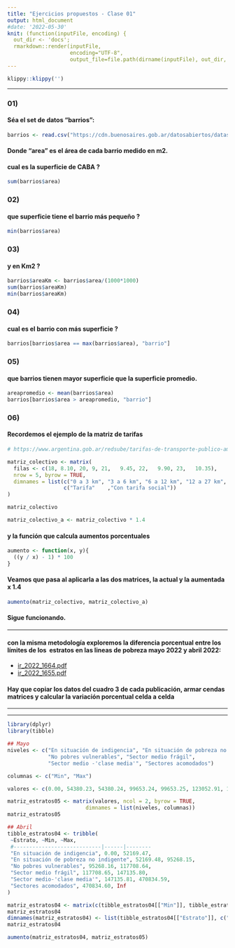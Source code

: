 ```yaml
---
title: "Ejercicios propuestos - Clase 01"
output: html_document
#date: '2022-05-30'
knit: (function(inputFile, encoding) {
  out_dir <- 'docs';
  rmarkdown::render(inputFile,
                    encoding="UTF-8",
                    output_file=file.path(dirname(inputFile), out_dir, 'clase01_ejercicios.html')) })
---
```


```r
klippy::klippy('')
```

***

### 01)
#### Séa el set de datos "barrios":
```r
barrios <- read.csv("https://cdn.buenosaires.gob.ar/datosabiertos/datasets/barrios/barrios.csv", encoding = "UTF-8")
```
#### Donde "area" es el área de cada barrio medido en m2.

#### cual es la superficie de CABA ? 
```r
sum(barrios$area)
```

### 02)
#### que superficie tiene el barrio más pequeño ?
```r
min(barrios$area)
```

### 03)
#### y en Km2 ?
```r
barrios$areaKm <- barrios$area/(1000*1000)
sum(barrios$areaKm)
min(barrios$areaKm)
```

### 04)
#### cual es el barrio con más superficie ?
```r
barrios[barrios$area == max(barrios$area), "barrio"]
```

### 05)
#### que barrios tienen mayor superficie que la superficie promedio.
```r
areapromedio <- mean(barrios$area)
barrios[barrios$area > areapromedio, "barrio"]
```


### 06)
#### Recordemos el ejemplo de la matriz de tarifas
```r
# https://www.argentina.gob.ar/redsube/tarifas-de-transporte-publico-amba-2021

matriz_colectivo <- matrix(
  filas <- c(18, 8.10, 20, 9, 21,	9.45, 22,	9.90, 23,	10.35),
  nrow = 5, byrow = TRUE,
  dimnames = list(c("0 a 3 km", "3 a 6 km", "6 a 12 km", "12 a 27 km", "más de 27 km"),
                  c("Tarifa"	,"Con tarifa social"))
)

matriz_colectivo

matriz_colectivo_a <- matriz_colectivo * 1.4
```

#### y la función que calcula aumentos porcentuales
```r
aumento <- function(x, y){
  ((y / x) - 1) * 100
}
```

#### Veamos que pasa al aplicarla a las dos matrices, la actual y la aumentada x 1.4
```r
aumento(matriz_colectivo, matriz_colectivo_a)
```
#### Sigue funcionando.

***

#### con la misma metodología exploremos la diferencia porcentual entre los límites de los  estratos en las lineas de pobreza mayo 2022 y abril 2022:
- [ir_2022_1664.pdf](https://www.estadisticaciudad.gob.ar/eyc/wp-content/uploads/2022/06/ir_2022_1664.pdf)
- [ir_2022_1655.pdf](https://www.estadisticaciudad.gob.ar/eyc/wp-content/uploads/2022/05/ir_2022_1655.pdf)

#### Hay que copiar los datos del cuadro 3 de cada publicación, armar cendas matrices y calcular la variación porcentual celda a celda

***
***


```r
library(dplyr)
library(tibble)

## Mayo
niveles <- c("En situación de indigencia", "En situación de pobreza no indigente", 
             "No pobres vulnerables", "Sector medio frágil", 
             "Sector medio -'clase media'", "Sectores acomodados")

columnas <- c("Min", "Max")

valores <- c(0.00, 54380.23, 54380.24, 99653.24, 99653.25, 123052.91, 123052.92, 153816.14, 153816.15, 492211.67, 492211.68, Inf)

matriz_estratos05 <- matrix(valores, ncol = 2, byrow = TRUE,
                         dimnames = list(niveles, columnas))
matriz_estratos05

## Abril
tibble_estratos04 <- tribble(
 ~Estrato, ~Min, ~Max,
 #----------------------------|------|--------
 "En situación de indigencia", 0.00, 52169.47,
 "En situación de pobreza no indigente", 52169.48, 95268.15,
 "No pobres vulnerables", 95268.16, 117708.64,
 "Sector medio frágil", 117708.65, 147135.80,
 "Sector medio-'clase media'", 147135.81, 470834.59,
 "Sectores acomodados", 470834.60, Inf
)

matriz_estratos04 <- matrix(c(tibble_estratos04[["Min"]], tibble_estratos04[["Max"]]), byrow = FALSE, ncol = 2)
matriz_estratos04
dimnames(matriz_estratos04) <- list(tibble_estratos04[["Estrato"]], c("Min","Max"))
matriz_estratos04

aumento(matriz_estratos04, matriz_estratos05)
```


